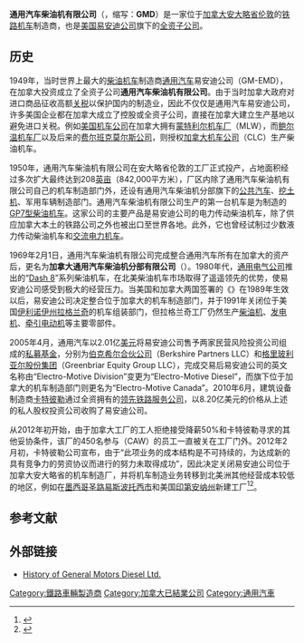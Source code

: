 {{Infobox company
| name = 通用汽车柴油机有限公司
| name_en= General Motors Diesel, Limited
| logo = 
| logo_caption = 
| image =
| image_caption =
| type = [[有限公司|有限公司]]
| traded_as = 
| com_code =
| fate = 
| successor = 
| foundation = 1949年
| defunct = 
| location = {{CAN}}[[安大略省|安大略省]][[伦敦_(加拿大)|伦敦]]
| locations = 
| area_served = [[北美洲|北美洲]]
| founder = 
| chairman = 
| president = 
| key_people = 
| industry = 
| products = [[铁路机车|铁路机车]]
| services = 
| revenue = 
| operating_income = 
| net_income = 
| assets = 
| equity = 
| owner = 
| num_employees = 
| parent = [[易安迪|易安迪]]（EMD）
| divisions = 
| subsid = 
| homepage = 
| zip_code = 
| capital = 
| market_value = 
| net_asset_value = 
| major_shareholder = 
| footnotes = 
}}
'''通用汽车柴油机有限公司'''（{{lang-en|'''General Motors Diesel, Limited'''}}，缩写：'''GMD'''）是一家位于[[加拿大|加拿大]][[安大略省|安大略省]][[伦敦_(加拿大)|伦敦]]的[[铁路机车|铁路机车]]制造商，也是[[美国|美国]][[易安迪|易安迪公司]]旗下的[[子公司|全资子公司]]。

== 历史 ==
1949年，当时世界上最大的[[柴油机车|柴油机车]]制造商[[通用汽车|通用汽车]]易安迪公司（GM-EMD），在加拿大投资成立了全资子公司'''通用汽车柴油机有限公司'''。由于当时加拿大政府对进口商品征收高额[[关税|关税]]以保护国内的制造业，因此不仅仅是通用汽车易安迪公司，许多美国企业都在加拿大成立了控股或全资子公司，直接在加拿大建立生产基地以避免进口关税。例如[[美国机车公司|美国机车公司]]在加拿大拥有[[蒙特利尔机车厂|蒙特利尔机车厂]]（MLW），而[[鲍尔温机车厂|鲍尔温机车厂]]以及后来的[[费尔班克莫尔斯公司|费尔班克莫尔斯公司]]，则授权[[加拿大机车公司|加拿大机车公司]]（CLC）生产柴油机车。

1950年，通用汽车柴油机有限公司在安大略省伦敦的工厂正式投产，占地面积经过多次扩大最终达到208[[英亩|英亩]]（842,000平方米），厂区内除了通用汽车柴油机有限公司自己的机车制造部门外，还设有通用汽车柴油机分部旗下的[[公共汽车|公共汽车]]、[[挖土机|挖土机]]、军用车辆制造部门。通用汽车柴油机有限公司生产的第一台机车是为{{tsl|en|Toronto, Hamilton and Buffalo Railway|多伦多，汉密尔顿和布法罗铁路}}制造的[[GP7型柴油机车|GP7型柴油机车]]。这家公司的主要产品是易安迪公司的电力传动柴油机车，除了供应加拿大本土的铁路公司之外也被出口至世界各地。此外，它也曾经试制过少数液力传动柴油机车和[[电力机车|交流电力机车]]。

1969年2月1日，通用汽车柴油机有限公司完成整合通用汽车所有在加拿大的资产后，更名为'''加拿大通用汽车柴油机分部有限公司'''（{{lang-en|Diesel Division of General Motors of Canada Ltd.}}）。1980年代，[[通用电气|通用电气公司]]推出的“[[通用电气Dash_8系列|Dash 8]]”系列柴油机车，在北美柴油机车市场取得了遥遥领先的优势，使易安迪公司感受到极大的经营压力。当美国和加拿大两国签署的《{{tsl|en|Canada–United States Free Trade Agreement|美加自由贸易协定}}》在1989年生效以后，易安迪公司决定整合位于加拿大的机车制造部门，并于1991年关闭位于美国[[伊利诺伊州|伊利诺伊州]][[拉格兰奇_(伊利诺伊州)|拉格兰奇]]的机车组装部门，但拉格兰奇工厂仍然生产[[柴油机|柴油机]]、[[发电机|发电机]]、[[牵引电动机|牵引电动机]]等主要零部件。

2005年4月，通用汽车以2.01亿[[美元|美元]]将易安迪公司售予两家民营风险投资公司组成的[[私募基金|私募基金]]，分别为[[伯克希尔合伙公司|伯克希尔合伙公司]]（Berkshire Partners LLC）和[[格里玻利亚尔股份集团|格里玻利亚尔股份集团]]（Greenbriar Equity Group LLC），完成交易后易安迪公司的英文名称由“Electro-Motive Division”变更为“Electro-Motive Diesel”，而旗下位于加拿大的机车制造部门则更名为“Electro-Motive Canada”。2010年6月，建筑设备制造商[[卡特彼勒|卡特彼勒]]通过全资拥有的[[领先铁路服务|领先铁路服务公司]]，以8.20亿美元的价格从上述的私人股权投资公司收购了易安迪公司。

从2012年初开始，由于加拿大工厂的工人拒绝接受降薪50%和卡特彼勒寻求的其他妥协条件，该厂的450名参与{{tsl|en|Canadian Auto Workers|加拿大汽车工人工会}}（CAW）的员工一直被关在工厂门外。2012年2月初，卡特彼勒公司宣布，由于“此项业务的成本结构是不可持续的，为达成新的具有竞争力的劳资协议而进行的努力未取得成功”，因此决定关闭易安迪公司位于加拿大安大略省的机车制造厂，并将机车制造业务转移到北美洲其他经营成本较低的地区，例如在[[墨西哥|墨西哥]][[圣路易斯波托西市|圣路易斯波托西市]]和美国[[印第安纳州|印第安纳州]]{{tsl|en|Muncie, Indiana|曼西 (印第安纳州)|曼西}}新建工厂<ref>{{Cite web |url=http://www.businessweek.com/news/2012-02-06/caterpillar-to-close-canadian-locomotive-plant-due-to-costs.html |title=Caterpillar to Close Canadian Locomotive Plant Due to Costs |accessdate=2014-05-20 |publisher=Bloomberg News |date=2012-02-06 |archive-date=2012-11-13 |archive-url=https://web.archive.org/web/20121113152242/http://www.businessweek.com/news/2012-02-06/caterpillar-to-close-canadian-locomotive-plant-due-to-costs.html |dead-url=no }}</ref><ref>{{Cite web |url=http://www.thestar.com/news/canada/2012/02/03/caterpillar_closes_electromotive_plant_in_london.html |title=Caterpillar closes Electro-Motive plant in London |accessdate=2014-05-20 |publisher=Toronto Star Newspapers |date=2012-02-03 |archive-date=2021-01-21 |archive-url=https://web.archive.org/web/20210121211741/https://www.thestar.com/news/canada/2012/02/03/caterpillar_closes_electromotive_plant_in_london.html |dead-url=no }}</ref>。

==参考文献==
{{Reflist}}

==外部链接==
*{{en}}[https://web.archive.org/web/20080210024754/http://www.trainweb.org/oldtimetrains/gmd/GMD.html History of General Motors Diesel Ltd.]

{{DEFAULTSORT:GMD}}
[[Category:鐵路車輛製造商|Category:鐵路車輛製造商]]
[[Category:加拿大已結業公司|Category:加拿大已結業公司]]
[[Category:通用汽車|Category:通用汽車]]